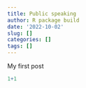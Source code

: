 ```yaml
---
title: Public speaking
author: R package build
date: '2022-10-02'
slug: []
categories: []
tags: []
---
```



My first post

```r
1+1
```

